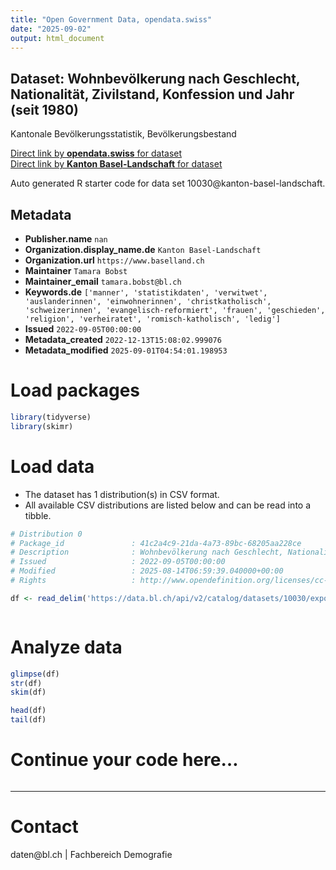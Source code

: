 ```yaml
---
title: "Open Government Data, opendata.swiss"
date: "2025-09-02"
output: html_document
---
```


## Dataset: Wohnbevölkerung nach Geschlecht, Nationalität, Zivilstand, Konfession und Jahr (seit 1980)

Kantonale Bevölkerungsstatistik, Bevölkerungsbestand

[Direct link by **opendata.swiss** for dataset](https://opendata.swiss/de/dataset/bevolkerungsbestand-nach-geschlecht-nationalitat-zivilstand-und-konfession-ab-1980)<br>
[Direct link by **Kanton Basel-Landschaft** for dataset](https://data.bl.ch/explore/dataset/10030/)

Auto generated R starter code for data set 10030@kanton-basel-landschaft.

## Metadata

- **Publisher.name** `nan`
- **Organization.display_name.de** `Kanton Basel-Landschaft`
- **Organization.url** `https://www.baselland.ch`
- **Maintainer** `Tamara Bobst`
- **Maintainer_email** `tamara.bobst@bl.ch`
- **Keywords.de** `['manner', 'statistikdaten', 'verwitwet', 'auslanderinnen', 'einwohnerinnen', 'christkatholisch', 'schweizerinnen', 'evangelisch-reformiert', 'frauen', 'geschieden', 'religion', 'verheiratet', 'romisch-katholisch', 'ledig']`
- **Issued** `2022-09-05T00:00:00`
- **Metadata_created** `2022-12-13T15:08:02.999076`
- **Metadata_modified** `2025-09-01T04:54:01.198953`


# Load packages

```r

library(tidyverse)
library(skimr)

```

# Load data

-   The dataset has 1 distribution(s) in CSV format.
-   All available CSV distributions are listed below and can be read into a tibble.

```r

# Distribution 0
# Package_id               : 41c2a4c9-21da-4a73-89bc-68205aa228ce
# Description              : Wohnbevölkerung nach Geschlecht, Nationalität, Zivilstand, Konfession und Jahr (seit 1980) (csv)
# Issued                   : 2022-09-05T00:00:00
# Modified                 : 2025-08-14T06:59:39.040000+00:00
# Rights                   : http://www.opendefinition.org/licenses/cc-by/

df <- read_delim('https://data.bl.ch/api/v2/catalog/datasets/10030/exports/csv?use_labels=true')



```

# Analyze data

```r

glimpse(df)
str(df)
skim(df)

head(df)
tail(df)

```

# Continue your code here...

```r

```

------------------------------------------------------------------------

# Contact

daten@bl.ch | Fachbereich Demografie
